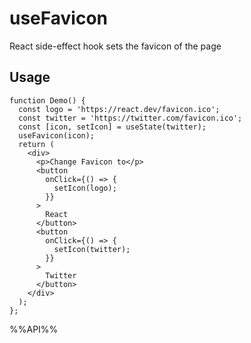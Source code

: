 # useFavicon

React side-effect hook sets the favicon of the page

## Usage

```tsx live
function Demo() {
  const logo = 'https://react.dev/favicon.ico';
  const twitter = 'https://twitter.com/favicon.ico';
  const [icon, setIcon] = useState(twitter);
  useFavicon(icon);
  return (
    <div>
      <p>Change Favicon to</p>
      <button
        onClick={() => {
          setIcon(logo);
        }}
      >
        React
      </button>
      <button
        onClick={() => {
          setIcon(twitter);
        }}
      >
        Twitter
      </button>
    </div>
  );
};

```

%%API%%
